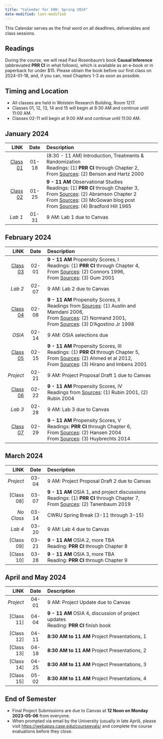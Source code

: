 ```yaml
---
title: "Calendar for 500: Spring 2024"
date-modified: last-modified
---
```


This Calendar serves as the final word on all deadlines, deliverables and class sessions. 

## Readings

During the course, we will read Paul Rosenbaum's book **Causal Inference** (abbreviated **PRR CI** in what follows), which is available as an e-book or in paperback for under $15. Please obtain the book before our first class on 2024-01-18, and, if you can, read Chapters 1-3 as soon as possible. 

## Timing and Location

- All classes are held in Wolstein Research Building, Room 1217.
- Classes 01, 12, 13, 14 and 15 will begin at 8:30 AM and continue until 11:00 AM.
- Classes 02-11 will begin at 9:00 AM and continue until 11:00 AM.

## January 2024

LINK | Date | Description
---------: | :-------: | :-----------------------------------------------------
[Class 01](https://github.com/THOMASELOVE/500-classes-2024/tree/main/class01) | 01-18 | (8:30 - 11 AM) Introduction, Treatments & Randomization <br /> Readings: (1) **PRR CI** through Chapter 2, <br /> From [Sources](https://github.com/THOMASELOVE/500-sources): (2) Benson and Hartz 2000
[Class 02](https://github.com/THOMASELOVE/500-classes-2024/tree/main/class02) | 01-25 | **9 - 11 AM** Observational Studies <br /> Readings: (1) **PRR CI** through Chapter 3, <br /> From [Sources](https://github.com/THOMASELOVE/500-sources): (2) Abramson Chapter 2 <br /> From [Sources](https://github.com/THOMASELOVE/500-sources): (3) McGowan blog post <br /> From [Sources](https://github.com/THOMASELOVE/500-sources): (4) Bradford Hill 1965
*Lab 1* | 01-31 | 9 AM: Lab 1 due to Canvas

## February 2024

LINK | Date | Description
---------: | :-------: | :-----------------------------------------------------
[Class 03](https://github.com/THOMASELOVE/500-classes-2024/tree/main/class03) | 02-01 | **9 - 11 AM** Propensity Scores, I <br /> Readings: (1) **PRR CI** through Chapter 4, <br /> From [Sources](https://github.com/THOMASELOVE/500-sources): (2) Connors 1996, <br /> From [Sources](https://github.com/THOMASELOVE/500-sources): (3) Gum 2001
*Lab 2* | 02-07 | 9 AM: Lab 2 due to Canvas
[Class 04](https://github.com/THOMASELOVE/500-classes-2024/tree/main/class04) | 02-08 | **9 - 11 AM** Propensity Scores, II <br /> Readings from [Sources](https://github.com/THOMASELOVE/500-sources): (1) Austin and Mamdani 2006, <br /> From [Sources](https://github.com/THOMASELOVE/500-sources): (2) Normand 2001, <br /> From [Sources](https://github.com/THOMASELOVE/500-sources): (3) D'Agostino Jr 1998
*OSIA* | 02-14 | 9 AM: OSIA selections due
[Class 05](https://github.com/THOMASELOVE/500-classes-2024/tree/main/class05) | 02-15 | **9 - 11 AM** Propensity Scores, III <br /> Readings: (1) **PRR CI** through Chapter 5, <br /> From [Sources](https://github.com/THOMASELOVE/500-sources): (2) Ahmed et al 2012, <br /> From [Sources](https://github.com/THOMASELOVE/500-sources): (3) Hirano and Imbens 2001
*Project* | 02-21 | 9 AM: Project Proposal Draft 1 due to Canvas
[Class 06](https://github.com/THOMASELOVE/500-classes-2024/tree/main/class06) | 02-22 | **9 - 11 AM** Propensity Scores, IV <br /> Readings from [Sources](https://github.com/THOMASELOVE/500-sources): (1) Rubin 2001, (2) Rubin 2004
*Lab 3* | 02-28 | 9 AM: Lab 3 due to Canvas
[Class 07](https://github.com/THOMASELOVE/500-classes-2024/tree/main/class07) | 02-29 | **9 - 11 AM** Propensity Scores, V <br /> Readings: **PRR CI** through Chapter 6, <br /> From [Sources](https://github.com/THOMASELOVE/500-sources): (2) Hansen 2004 <br /> From [Sources](https://github.com/THOMASELOVE/500-sources): (3) Huybrechts 2014

## March 2024

LINK | Date | Description
---------: | :-------: | :-----------------------------------------------------
*Project* | 03-04 | 9 AM: Project Proposal Draft 2 due to Canvas
[Class 08] | 03-07 | **9 - 11 AM** OSIA 1, and project discussions <br /> Readings: (1) **PRR CI** through Chapter 7, <br /> From [Sources](https://github.com/THOMASELOVE/500-sources): (2) Tanenbaum 2019
*No Class* | 03-14 | CWRU Spring Break (3-11 through 3-15)
*Lab 4* | 03-20 | 9 AM: Lab 4 due to Canvas
[Class 09] | 03-21 | **9 - 11 AM** OSIA 2, more TBA <br /> Reading: **PRR CI** through Chapter 8
[Class 10] | 03-28 | **9 - 11 AM** OSIA 3, more TBA <br /> Reading: **PRR CI** through Chapter 9

## April and May 2024

LINK | Date | Description
---------: | :-------: | :-----------------------------------------------------
*Project* | 04-01 | 9 AM: Project Update due to Canvas
[Class 11] | 04-04 | **9 - 11 AM** OSIA 4, discussion of project updates <br /> Reading: **PRR CI** finish book
[Class 12] | 04-11 | **8:30 AM to 11 AM** Project Presentations, 1
[Class 13] | 04-18 | **8:30 AM to 11 AM** Project Presentations, 2
[Class 14] | 04-25 | **8:30 AM to 11 AM** Project Presentations, 3
[Class 15] | 05-02 | **8:30 AM to 11 AM** Project Presentations, 4

## End of Semester

- Final Project Submissions are due to Canvas at **12 Noon on Monday 2023-05-06** from everyone.
- When prompted via email by the University (usually in late April), please visit <https://webapps.case.edu/courseevals/> and complete the course evaluations before they close.


